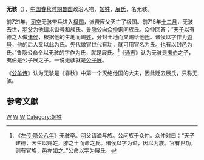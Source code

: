 {{Infobox 先秦人物
|名称= 无骇
|姓= 姬
|名= 无骇
|氏= [[展氏|展氏]]
|官位= [[鲁国|鲁国]][[司空|司空]] 
|谥号= 
|国家= [[鲁国|鲁国]]
|逝世日期=前715年
|父= [[夷伯|夷伯]]
|太子= 
}}
'''无骇'''（{{bd|？||前715年|catIdx=W}}），[[中国|中国]][[春秋时期|春秋时期]][[鲁国|鲁国]]政治人物，[[姬姓|姬姓]]，[[展氏|展氏]]，名无骇。

前721年，[[司空|司空]]无骇带兵进入[[极国|极国]]，派费庈父灭亡了极国。前715年[[十二月|十二月]]，无骇去世，[[羽父|羽父]]为他请求谥号和族氏。[[鲁隐公|鲁隐公]]向[[众仲|众仲]]询问族氏。众仲回答：“[[天子|天子]]以有德之人做[[诸侯|诸侯]]，根据他的生地而赐[[姓|姓]]，分封土地而又赐给他[[氏|氏]]。诸侯以字作为[[谥号|谥号]]，他的后人又以此为氏。先代做官世代有功，就可用官名为氏。也有以封邑为氏。”鲁隐公命令以无骇的字作为氏，就是展氏。<ref>《[[s:左傳/隱公|左传·隐公八年]]》无骇卒。羽父请谥与族。公问族于众仲。众仲对曰：“天子建德，因生以赐姓，胙之土而命之氏。诸侯以字为谥，因以为族。官有世功，则有官族，邑亦如之。”公命以字为展氏。</ref>《[[通志|通志]]》认为无骇是[[夷伯|夷伯]]之子，夷伯是公子展之子。一说无骇就是[[公子展|公子展]]。

《[[公羊传|公羊传]]》认为无骇是《春秋》中第一个灭绝他国的大夫，因此贬去展氏，只称无骇。

==参考文獻==
{{reflist}}

[[Category:春秋人|W]]
[[Category:春秋战国政治人物|W]]
[[Category:鲁卿|W]]
[[Category:姬姓|Category:姬姓]]